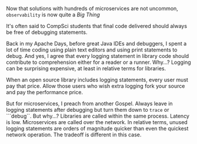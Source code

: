 Now that solutions with hundreds of microservices are not uncommon, ```observability``` is now quite a *Big Thing*

It's often said to CompSci students that final code delivered should always be free of debugging statements.

Back in my Apache Days, before great Java IDEs and debuggers, I spent a lot of time coding using plain text editors
and using print statements to debug. And yes, I agree that every logging statement in library code should contribute
to comprehension either for a reader or a runner. Why...? Logging can be surprising expensive, at least in relative
terms for libraries.

When an open source
library includes logging statements, every user must pay that price. Allow those users who wish extra logging fork your
source and pay the performance price.

But for microservices, I preach from another Gospel. Always leave in logging statements after debugging but turn them
down to ```trace``` or ```debug``. But why...? Libraries are called within the same process. Latency is low.
Microservices are called over the network. In relative terms, unused logging statements are orders of magnitude
quicker than even the quickest network operation. The tradeoff is different in this case.